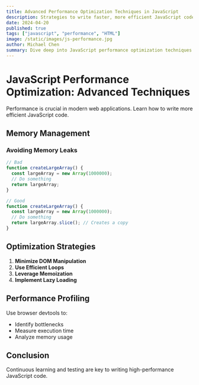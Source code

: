 ```yaml
---
title: Advanced Performance Optimization Techniques in JavaScript
description: Strategies to write faster, more efficient JavaScript code
date: 2024-04-20
published: true
tags: ["javascript", "performance", "HTML"]
image: /static/images/js-performance.jpg
author: Michael Chen
summary: Dive deep into JavaScript performance optimization techniques to write faster, more efficient web applications.
---
```


# JavaScript Performance Optimization: Advanced Techniques

Performance is crucial in modern web applications. Learn how to write more efficient JavaScript code.

## Memory Management

### Avoiding Memory Leaks

```javascript
// Bad
function createLargeArray() {
  const largeArray = new Array(1000000);
  // Do something
  return largeArray;
}

// Good
function createLargeArray() {
  const largeArray = new Array(1000000);
  // Do something
  return largeArray.slice(); // Creates a copy
}
```

## Optimization Strategies

1. **Minimize DOM Manipulation**
2. **Use Efficient Loops**
3. **Leverage Memoization**
4. **Implement Lazy Loading**

## Performance Profiling

Use browser devtools to:

- Identify bottlenecks
- Measure execution time
- Analyze memory usage

## Conclusion

Continuous learning and testing are key to writing high-performance JavaScript code.
